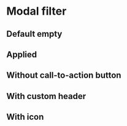 

<Meta of={IndexStories} />

# Modal filter

<Controls />

## Default empty

<Canvas>
  <Story of={IndexStories.DefaultEmpty} />
</Canvas>

## Applied

<Canvas>
  <Story of={IndexStories.Applied} />
</Canvas>

## Without call-to-action button

<Canvas>
  <Story of={IndexStories.WithoutCallToActionButton} />
</Canvas>

## With custom header

<Canvas>
  <Story of={IndexStories.WithCustomHeader} />
</Canvas>

## With icon

<Canvas>
  <Story of={IndexStories.WithIcon} />
</Canvas>
